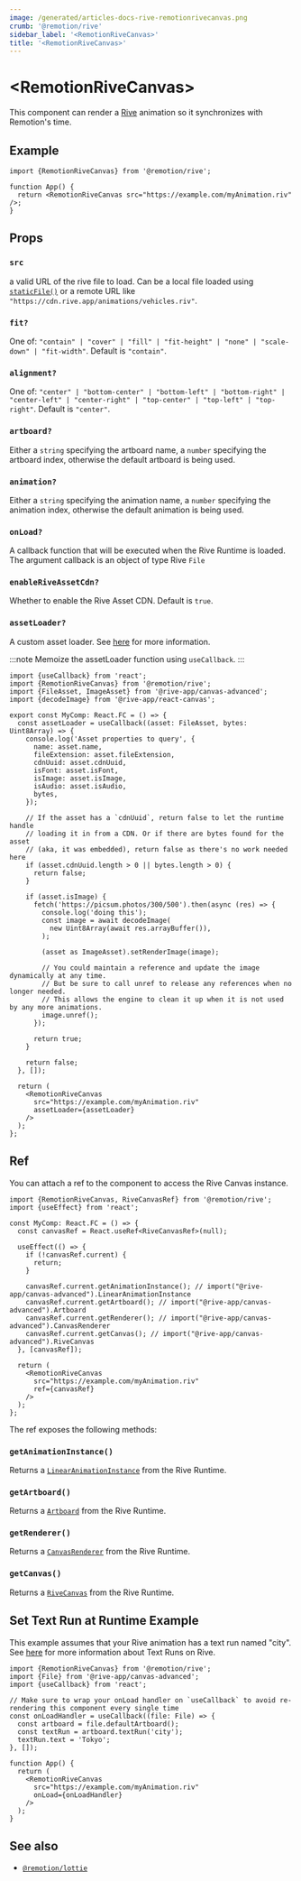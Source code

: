 ```yaml
---
image: /generated/articles-docs-rive-remotionrivecanvas.png
crumb: '@remotion/rive'
sidebar_label: '<RemotionRiveCanvas>'
title: '<RemotionRiveCanvas>'
---
```


# &lt;RemotionRiveCanvas&gt;<AvailableFrom v="3.3.75"/>

This component can render a [Rive](https://rive.app/) animation so it synchronizes with Remotion's time.

## Example

```tsx twoslash
import {RemotionRiveCanvas} from '@remotion/rive';

function App() {
  return <RemotionRiveCanvas src="https://example.com/myAnimation.riv" />;
}
```

## Props

### `src`

a valid URL of the rive file to load. Can be a local file loaded using [`staticFile()`](/docs/staticfile) or a remote URL like `"https://cdn.rive.app/animations/vehicles.riv"`.

### `fit?`

One of: `"contain" | "cover" | "fill" | "fit-height" | "none" | "scale-down" | "fit-width"`. Default is `"contain"`.

### `alignment?`

One of: `"center" | "bottom-center" | "bottom-left" | "bottom-right" | "center-left" | "center-right" | "top-center" | "top-left" | "top-right"`. Default is `"center"`.

### `artboard?`

Either a `string` specifying the artboard name, a `number` specifying the artboard index, otherwise the default artboard is being used.

### `animation?`

Either a `string` specifying the animation name, a `number` specifying the animation index, otherwise the default animation is being used.

### `onLoad?`<AvailableFrom v="4.0.58" />

A callback function that will be executed when the Rive Runtime is loaded. The argument callback is an object of type Rive `File`

### `enableRiveAssetCdn?`<AvailableFrom v="4.0.181" />

Whether to enable the Rive Asset CDN. Default is `true`.

### `assetLoader?`<AvailableFrom v="4.0.181" />

A custom asset loader. See [here](https://rive.app/community/doc/loading-assets/doct4wVHGPgC#handling-assets) for more information.

:::note
Memoize the assetLoader function using `useCallback`.
:::

```tsx
import {useCallback} from 'react';
import {RemotionRiveCanvas} from '@remotion/rive';
import {FileAsset, ImageAsset} from '@rive-app/canvas-advanced';
import {decodeImage} from '@rive-app/react-canvas';

export const MyComp: React.FC = () => {
  const assetLoader = useCallback((asset: FileAsset, bytes: Uint8Array) => {
    console.log('Asset properties to query', {
      name: asset.name,
      fileExtension: asset.fileExtension,
      cdnUuid: asset.cdnUuid,
      isFont: asset.isFont,
      isImage: asset.isImage,
      isAudio: asset.isAudio,
      bytes,
    });

    // If the asset has a `cdnUuid`, return false to let the runtime handle
    // loading it in from a CDN. Or if there are bytes found for the asset
    // (aka, it was embedded), return false as there's no work needed here
    if (asset.cdnUuid.length > 0 || bytes.length > 0) {
      return false;
    }

    if (asset.isImage) {
      fetch('https://picsum.photos/300/500').then(async (res) => {
        console.log('doing this');
        const image = await decodeImage(
          new Uint8Array(await res.arrayBuffer()),
        );

        (asset as ImageAsset).setRenderImage(image);

        // You could maintain a reference and update the image dynamically at any time.
        // But be sure to call unref to release any references when no longer needed.
        // This allows the engine to clean it up when it is not used by any more animations.
        image.unref();
      });

      return true;
    }

    return false;
  }, []);

  return (
    <RemotionRiveCanvas
      src="https://example.com/myAnimation.riv"
      assetLoader={assetLoader}
    />
  );
};
```

## Ref<AvailableFrom v="4.0.180" />

You can attach a ref to the component to access the Rive Canvas instance.

```tsx twoslash title="MyComp.tsx"
import {RemotionRiveCanvas, RiveCanvasRef} from '@remotion/rive';
import {useEffect} from 'react';

const MyComp: React.FC = () => {
  const canvasRef = React.useRef<RiveCanvasRef>(null);

  useEffect(() => {
    if (!canvasRef.current) {
      return;
    }

    canvasRef.current.getAnimationInstance(); // import("@rive-app/canvas-advanced").LinearAnimationInstance
    canvasRef.current.getArtboard(); // import("@rive-app/canvas-advanced").Artboard
    canvasRef.current.getRenderer(); // import("@rive-app/canvas-advanced").CanvasRenderer
    canvasRef.current.getCanvas(); // import("@rive-app/canvas-advanced").RiveCanvas
  }, [canvasRef]);

  return (
    <RemotionRiveCanvas
      src="https://example.com/myAnimation.riv"
      ref={canvasRef}
    />
  );
};
```

The ref exposes the following methods:

### `getAnimationInstance()`

Returns a [`LinearAnimationInstance`](https://github.com/rive-app/rive-wasm/blob/caacb99a5b503d3fa56e8e921af2a7015478851c/js/src/rive_advanced.mjs.d.ts#L513) from the Rive Runtime.

### `getArtboard()`

Returns a [`Artboard`](https://github.com/rive-app/rive-wasm/blob/caacb99a5b503d3fa56e8e921af2a7015478851c/js/src/rive_advanced.mjs.d.ts) from the Rive Runtime.

### `getRenderer()`

Returns a [`CanvasRenderer`](https://github.com/rive-app/rive-wasm/blob/caacb99a5b503d3fa56e8e921af2a7015478851c/js/src/rive_advanced.mjs.d.ts#L221) from the Rive Runtime.

### `getCanvas()`

Returns a [`RiveCanvas`](https://github.com/rive-app/rive-wasm/blob/caacb99a5b503d3fa56e8e921af2a7015478851c/js/src/rive_advanced.mjs.d.ts#L14) from the Rive Runtime.

## Set Text Run at Runtime Example

This example assumes that your Rive animation has a text run named "city". See [here](https://help.rive.app/runtimes/text#low-level-api-usage) for
more information about Text Runs on Rive.

```tsx twoslash
import {RemotionRiveCanvas} from '@remotion/rive';
import {File} from '@rive-app/canvas-advanced';
import {useCallback} from 'react';

// Make sure to wrap your onLoad handler on `useCallback` to avoid re-rendering this component every single time
const onLoadHandler = useCallback((file: File) => {
  const artboard = file.defaultArtboard();
  const textRun = artboard.textRun('city');
  textRun.text = 'Tokyo';
}, []);

function App() {
  return (
    <RemotionRiveCanvas
      src="https://example.com/myAnimation.riv"
      onLoad={onLoadHandler}
    />
  );
}
```

## See also

- [`@remotion/lottie`](/docs/lottie)
